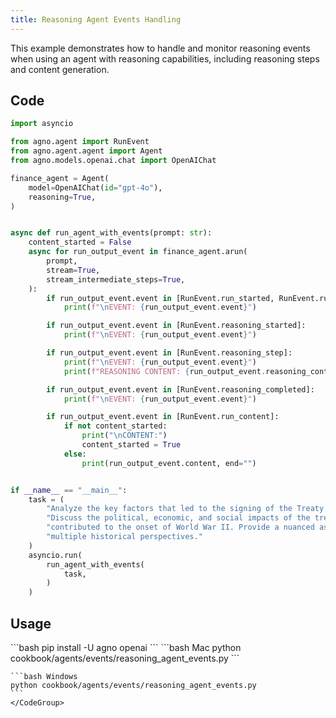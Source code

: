 ```yaml
---
title: Reasoning Agent Events Handling
---
```


This example demonstrates how to handle and monitor reasoning events when using an agent with reasoning capabilities, including reasoning steps and content generation.

## Code

```python cookbook/agents/events/reasoning_agent_events.py
import asyncio

from agno.agent import RunEvent
from agno.agent.agent import Agent
from agno.models.openai.chat import OpenAIChat

finance_agent = Agent(
    model=OpenAIChat(id="gpt-4o"),
    reasoning=True,
)


async def run_agent_with_events(prompt: str):
    content_started = False
    async for run_output_event in finance_agent.arun(
        prompt,
        stream=True,
        stream_intermediate_steps=True,
    ):
        if run_output_event.event in [RunEvent.run_started, RunEvent.run_completed]:
            print(f"\nEVENT: {run_output_event.event}")

        if run_output_event.event in [RunEvent.reasoning_started]:
            print(f"\nEVENT: {run_output_event.event}")

        if run_output_event.event in [RunEvent.reasoning_step]:
            print(f"\nEVENT: {run_output_event.event}")
            print(f"REASONING CONTENT: {run_output_event.reasoning_content}")  # type: ignore

        if run_output_event.event in [RunEvent.reasoning_completed]:
            print(f"\nEVENT: {run_output_event.event}")

        if run_output_event.event in [RunEvent.run_content]:
            if not content_started:
                print("\nCONTENT:")
                content_started = True
            else:
                print(run_output_event.content, end="")


if __name__ == "__main__":
    task = (
        "Analyze the key factors that led to the signing of the Treaty of Versailles in 1919. "
        "Discuss the political, economic, and social impacts of the treaty on Germany and how it "
        "contributed to the onset of World War II. Provide a nuanced assessment that includes "
        "multiple historical perspectives."
    )
    asyncio.run(
        run_agent_with_events(
            task,
        )
    )
```

## Usage

<Steps>
  <Snippet file="create-venv-step.mdx" />

  <Step title="Install libraries">
    ```bash
    pip install -U agno openai
    ```
  </Step>

  <Step title="Run Agent">
    <CodeGroup>
    ```bash Mac
    python cookbook/agents/events/reasoning_agent_events.py
    ```
    
    ```bash Windows
    python cookbook/agents/events/reasoning_agent_events.py
    ```
    </CodeGroup>
  </Step>
</Steps>